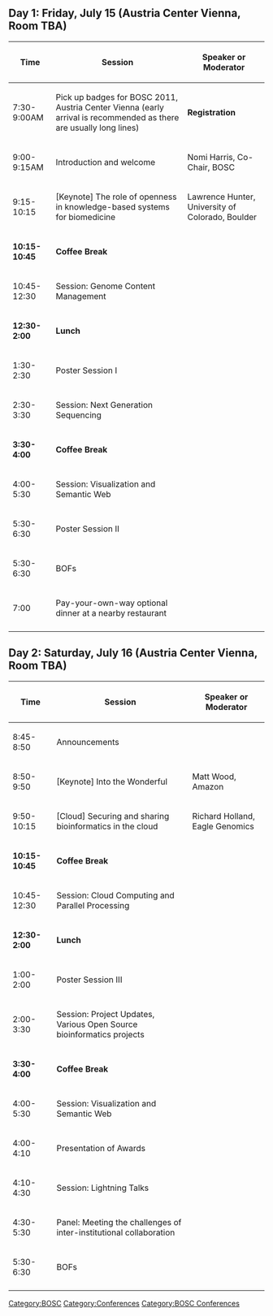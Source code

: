== Day 1: Friday,  July 15  (Austria Center Vienna,  Room TBA) ==

{| border="1" cellspacing="0" cellpadding="10"
! Time
! Session
! Speaker or Moderator
|- 
| 7:30-9:00AM
| Pick up badges for BOSC 2011, Austria Center Vienna
(early arrival is recommended as there are usually long lines)
| '''Registration'''
|- 
| 9:00-9:15AM
| Introduction and welcome
| Nomi Harris, Co-Chair, BOSC
|-
| 9:15-10:15
| [Keynote] The role of openness in knowledge-based systems for biomedicine
| Lawrence Hunter, University of Colorado, Boulder
|-
| '''10:15-10:45'''
| '''Coffee Break'''
|
|-
| 10:45-12:30
| Session: Genome Content Management
|
|-
| '''12:30-2:00'''
| '''Lunch'''
|
|-
| 1:30-2:30
| Poster Session I
|
|-
| 2:30-3:30
| Session: Next Generation Sequencing
|
|-
| '''3:30-4:00'''
| '''Coffee Break'''
|
|-
| 4:00-5:30
| Session: Visualization and Semantic Web
|
|-
| 5:30-6:30
| Poster Session II
|
|-
| 5:30-6:30
| BOFs
|
|-
| 7:00
| Pay-your-own-way optional dinner at a nearby restaurant
|
|-
|}


== Day 2: Saturday, July 16 (Austria Center Vienna, Room TBA) ==

{| border="1" cellspacing="0" cellpadding="10"
! Time
! Session
! Speaker or Moderator
|- 
| 8:45-8:50
| Announcements
|
|-
| 8:50-9:50
| [Keynote] Into the Wonderful
| Matt Wood, Amazon
|-
| 9:50-10:15
| [Cloud] Securing and sharing bioinformatics in the cloud
| Richard Holland, Eagle Genomics
|-
| '''10:15-10:45'''
| '''Coffee Break'''
|
|-
| 10:45-12:30
| Session: Cloud Computing and Parallel Processing
|
|-
| '''12:30-2:00'''
| '''Lunch'''
|
|-
| 1:00-2:00
| Poster Session III
|
|-
| 2:00-3:30
| Session: Project Updates, Various Open Source bioinformatics projects
|
|-
| '''3:30-4:00'''
| '''Coffee Break'''
|
|-
| 4:00-5:30
| Session: Visualization and Semantic Web
|
|-
| 4:00-4:10
| Presentation of Awards
|
|-
| 4:10-4:30
| Session: Lightning Talks
|
|-
| 4:30-5:30
| Panel: Meeting the challenges of inter-institutional collaboration
|
|-
| 5:30-6:30
| BOFs
|
|-
|}

[[Category:BOSC]] [[Category:Conferences]]
[[Category:BOSC Conferences]]